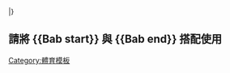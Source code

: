 <includeonly>|}</includeonly><noinclude>
==請將 <nowiki>{{Bab start}}</nowiki> 與 <nowiki>{{Bab end}}</nowiki> 搭配使用==

[[Category:體育模板]]</noinclude>
